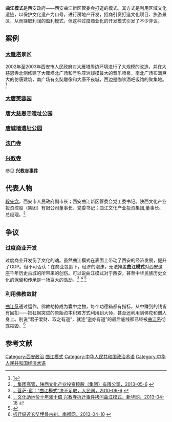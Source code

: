 {{Missing information|1=具体案例内容|time=2021-04-27T09:51:03+00:00}}
'''曲江模式'''是西安政府——西安曲江新区管委会打造的模式。其方式是利用区域文化遗迹，以保护文化遗产为口号，进行房地产开发，招商引资打造文化项目、旅游景区，从而赚取利润的盈利模式，但这种过度商业化的开发模式引发了不少非议。

== 案例 ==

=== [[大雁塔|大雁塔]]景区 ===
2002年至2003年西安市人民政府对大雁塔周边环境进行了大规模的改造，并在大慈恩寺北侧修建了大雁塔北广场和号称亚洲规模最大的音乐喷泉，南北广场布满巨大的仿唐建筑，南广场有玄奘雕像和大唐不夜城，西边是咖啡酒吧饭馆的聚集地。<ref name=大雁塔景区简介>[http://xian.qq.com/a/20130309/000086.htm，大雁塔景区简介，大秦网，2013-03-13]{{dead link|date=2018年3月 |bot=InternetArchiveBot |fix-attempted=yes }}</ref>

=== [[大唐芙蓉园|大唐芙蓉园]] ===
=== 唐[[大慈恩寺|大慈恩寺]]遗址公园 ===


=== [[唐城墙遗址公园|唐城墙遗址公园]] ===
=== [[法门寺|法门寺]] ===
=== [[兴教寺|兴教寺]] ===
参见
'''[[兴教寺事件|兴教寺事件]]'''
== 代表人物 ==
[[段先念|段先念]]，西安市人民政府副市长；西安曲江新区管委会党工委书记。陕西文化产业投资控股（集团）有限公司董事长、党委书记；曲江文化产业投资集团,董事长、总经理。<ref name=陕文投>[http://www.shanwentou.com.cn/shwt/definepage/gywm/gaoguan.htm ，集团高管，陕西文化产业投资控股（集团）有限公司，2013-05-6] {{webarchive|url=https://web.archive.org/web/20140112033416/http://www.shanwentou.com.cn/shwt/definepage/gywm/gaoguan.htm |date=2014-01-12 }}</ref>

== 争议 ==
=== 过度商业开发 ===
过度商业开发伤了文化的魂。虽然曲江模式在表面上带动了西安的经济发展，提升了GDP。但不可否认：在商业包裹下，经济的泡沫，无法掩盖'''曲江模式'''对西安这座千年历史古城的所带来的创伤。可以说曲江模式对于西安，甚至中华民族历史文化的保留和传承是一场巨大的浩劫。<ref name=菩萨-蛮：“曲江模式”决不足取>[http://www.shanwentou.com.cn/shwt/definepage/gywm/gaoguan.htm ，菩萨-蛮：“曲江模式”决不足取，人民网，2010-09-6] {{webarchive|url=https://web.archive.org/web/20140112033416/http://www.shanwentou.com.cn/shwt/definepage/gywm/gaoguan.htm |date=2014-01-12 }}</ref>
<ref name=文化助地价十年涨十倍>[http://www.shanwentou.com.cn/shwt/definepage/gywm/gaoguan.htm ，文化助地价十年涨十倍 兴教寺拆迁事件拷问曲江模式，新华网，2013-04-16] {{webarchive|url=https://web.archive.org/web/20140112033416/http://www.shanwentou.com.cn/shwt/definepage/gywm/gaoguan.htm |date=2014-01-12 }}</ref>
<ref name=遍地蓬蓬草：“曲江模式”忧大于优>{{Cite web |url=http://sn.people.com.cn/GB/202106/12648805.html |title=，遍地蓬蓬草：“曲江模式”忧大于优，人民网，2010-09-06 |accessdate=2013-05-06 |archive-date=2011-06-23 |archive-url=https://web.archive.org/web/20110623002910/http://sn.people.com.cn/GB/202106/12648805.html |dead-url=no }}</ref>

=== 利用佛教敛财 ===

[[曲江系|曲江系]]通过运作，佛教劫掠成为囊中之物，每个功德箱都有指标，从中赚到的钱皆有回扣——把狂飙突进的原始资本积累方式利用到大师，甚至还利用到佛陀和僧人身上。别说“君子爱财、取之有道”，就连“盗亦有道”的最后底线都已经被[[曲江系|曲江系]]彻底摧毁。<ref name=nis>[http://nandu.oeeee.com/nis/201304/10/35567.html 拆迁逼近玄奘埋骨古刹，南都网，2013-04-10] {{Wayback|url=http://nandu.oeeee.com/nis/201304/10/35567.html |date=20130530063245 }}</ref>

== 参考文献 ==
{{Reflist|2}}

[[Category:西安政治|Category:西安政治]]
[[Category:曲江模式|]]
[[Category:中华人民共和国政治术语|Category:中华人民共和国政治术语]]
[[Category:中华人民共和国经济术语|Category:中华人民共和国经济术语]]
